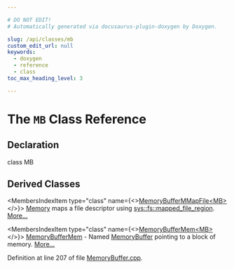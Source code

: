 ```yaml
---

# DO NOT EDIT!
# Automatically generated via docusaurus-plugin-doxygen by Doxygen.

slug: /api/classes/mb
custom_edit_url: null
keywords:
  - doxygen
  - reference
  - class
toc_max_heading_level: 3

---
```





# The `MB` Class Reference

<DoxygenPage pluginConfig={pluginConfig}>



## Declaration

<CodeBlock>class MB</CodeBlock>

## Derived Classes

<MembersIndex>

<MembersIndexItem
  type="class"
  name={<><a href="/docs/api/classes/anonymous-namespace-memorybuffer-cpp-/memorybuffermmapfile">MemoryBufferMMapFile&lt;MB&gt;</a></>}>
<a href="/docs/api/classes/llvm/sys/memory">Memory</a> maps a file descriptor using <a href="/docs/api/classes/llvm/sys/fs/mapped-file-region">sys::fs::mapped&#95;file&#95;region</a>. <a href="/docs/api/classes/anonymous-namespace-memorybuffer-cpp-/memorybuffermmapfile/#details">More...</a>
</MembersIndexItem>

<MembersIndexItem
  type="class"
  name={<><a href="/docs/api/classes/anonymous-namespace-memorybuffer-cpp-/memorybuffermem">MemoryBufferMem&lt;MB&gt;</a></>}>
<a href="/docs/api/classes/anonymous-namespace-memorybuffer-cpp-/memorybuffermem">MemoryBufferMem</a> - Named <a href="/docs/api/classes/llvm/memorybuffer">MemoryBuffer</a> pointing to a block of memory. <a href="/docs/api/classes/anonymous-namespace-memorybuffer-cpp-/memorybuffermem/#details">More...</a>
</MembersIndexItem>

</MembersIndex>


Definition at line 207 of file <a href="/docs/api/files/lib/lib/support/memorybuffer-cpp">MemoryBuffer.cpp</a>.

</DoxygenPage>
